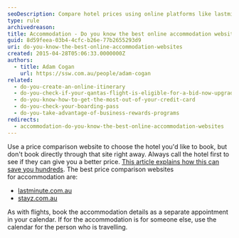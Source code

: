 ```yaml
---
seoDescription: Compare hotel prices using online platforms like lastminute.com.au and stayz.com.au, then book directly with the hotel to potentially save hundreds.
type: rule
archivedreason:
title: Accommodation - Do you know the best online accommodation websites?
guid: 8d59feea-03b4-4cfc-b26e-77b2655293d9
uri: do-you-know-the-best-online-accommodation-websites
created: 2015-04-28T05:06:33.0000000Z
authors:
  - title: Adam Cogan
    url: https://ssw.com.au/people/adam-cogan
related:
  - do-you-create-an-online-itinerary
  - do-you-check-if-your-qantas-flight-is-eligible-for-a-bid-now-upgrade
  - do-you-know-how-to-get-the-most-out-of-your-credit-card
  - do-you-check-your-boarding-pass
  - do-you-take-advantage-of-business-rewards-programs
redirects:
  - accommodation-do-you-know-the-best-online-accommodation-websites
---
```


Use a price comparison website to choose the hotel you'd like to book, but don't book directly through that site right away. Always call the hotel first to see if they can give you a better price. [This article explains how this can save you hundreds](https://www.usatoday.com/story/travel/roadwarriorvoices/2015/06/03/why-you-should-book-your-stay-directly-with-the-hotel/83307734).
The best price comparison websites for accommodation are:

* [lastminute.com.au](http://www.lastminute.com.au)
* [stayz.com.au](http://www.stayz.com.au)

As with flights, book the accommodation details as a separate appointment in your calendar. If for the accommodation is for someone else, use the calendar for the person who is travelling.